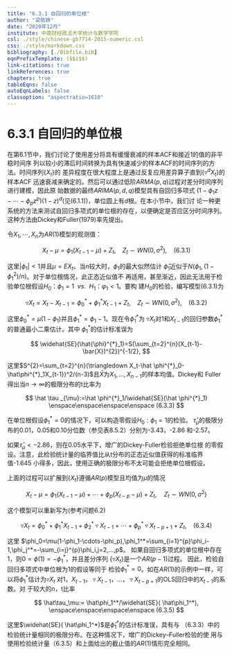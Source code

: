 ```yaml
---
title: "6.3.1 自回归的单位根"
author: "梁依婷"
date: "2020年12月"
institute: 中南财经政法大学统计与数学学院
csl: ./style/chinese-gb7714-2015-numeric.csl
css: ./style/markdown.css
bibliography: [./Bibfile.bib]
eqnPrefixTemplate: ($$i$$)
link-citations: true
linkReferences: true
chapters: true
tableEqns: false
autoEqnLabels: false
classoption: "aspectratio=1610"
---
```


# 6.3.1 自回归的单位根

在第6.1节中，我们讨论了使用差分将具有缓慢衰减的样本ACF和接近1的值的非平稳时间序
列以较小的滞后时间转换为具有快速减少的样本ACF的时间序列的方法。时间序列{$X_t$}的
差异程度在很大程度上是通过反复应用差异算子直到{$\triangledown^{d}X_t$}的样本ACF
迅速衰减来确定的。然后可以通过低阶$ARMA(p,q)$过程对差分时间序列进行建模，因此原
始数据的最终$ARIMA(p,d,q)$模型具有自回归多项式
$(1-\phi_1z-\cdots-\phi_pz^{p})(1-z)^{d}$(见(6.1.1))，单位圆上有$d$根。在本小节中，我们讨
论一种更系统的方法来测试自回归多项式的单位根的存在，以便确定是否应区分时间序列。
这种方法由Dickey和Fuller(1979)率先提出。

令$X_1,\cdots,X_n$为$AR(1)$模型的观测值：

$$
X_t-\mu=\phi_1(X_{t-1}-\mu)+Z_t, \enspace\enspace   {Z_t}\sim
WN(0,\sigma^2),\enspace\enspace (6.3.1)
$$

这里$|\phi_1|<1$并且$\mu = EX_t$。当$n$较大时，$\phi_1$的最大似然估计
$\hat{\phi}_1$近似于$N(\phi_1,(1-\phi^{2}_1)/n)$。对于单位根情况，此正态近似值不
再适用，甚至渐近，因此无法用于检验单位根假设$H_0：\phi_1=1 \enspace vs.\enspace H_1：φ_1<1$。要构
建$H_0$的检验，编写模型(6.3.1)为

$$
\triangledown{X_t}=X_t-X_{t-1}=\phi^{*}_0+\phi^{*}_{1}X_{t-1}+Z_t,\enspace\enspace
{Z_t}\sim WN(0,\sigma^2),\enspace\enspace (6.3.2)
$$

这里$\phi^{*}_0=\mu(1-\phi_1)$并且$\phi^{*}_1=\phi_1-1$。现在令$\hat{\phi}^{*}_1$为
$\triangledown{X_t}$对$1$和$X_{t-1}$的回归参数$\phi^{*}_1$的普通最小二乘估计。其中
$\phi^{*}_1$的估计标准误为

$$
\widehat{SE}(\hat{\phi}^{*}_1)=S(\sum_{t=2}^{n}(X_{t-1}-\bar{X})^{2})^{-1/2},
$$

这里$S^{2}=\sum_{t=2}^{n}(\triangledown X_t-\hat \phi^{*}_0-\hat\phi^{*}_1X_{t-1})^2/(n-3)$且$\bar{X}$为$X_1,...,X_{n-1}$的样本均值。Dickey和
Fuller得出当$n \to \infty$的极限分布的t比率为

$$
\hat \tau _{\mu}:=\hat \phi^{*}_1/\widehat{SE}(\hat \phi^{*}_1)
\enspace\enspace\enspace\enspace (6.3.3)
$$

在单位根假设$\phi^{*}_1 = 0$的情况下，可以构造零假设$H_0:\phi_1= 1$的检验。
$\hat \tau _{\mu}$的极限分布的0.01，0.05和0.10分位数（参见表8.5.2）分别为-3.43，-2.86
和-2.57。

如果$\hat \tau _{\mu} <-2.86$，则在0.05水平下，增广的Dickey-Fuller检验拒绝单位根
的零假设。注意，此检验统计量的临界值比从t分布的正态近似值获得的标准临界值-1.645
小得多，因此，使用正确的极限分布不太可能会拒绝单位根假设。

上面的过程可以扩展到{$X_t$}遵循$AR(p)$模型且均值为$\mu$的情况

$$
X_t-\mu=\phi_1(X_{t-1}-\mu)+\cdots+\phi_p(X_{t-p}-\mu)+Z_t,\quad{Z_t}∼WN(0,\sigma^2)
$$

这个模型可以重新写为(参考问题6.2)

$$
\triangledown X_t=\phi_0^*+\phi_1^*X_{t-1}+\phi_2^*\triangledown X_{t-1}+\cdots+\phi_p^*\triangledown X_{t-p+1}+Z_t,
\enspace\enspace (6.3.4)
$$

这里
$\phi_0=\mu(1-\phi_1-\cdots-\phi_p),\phi_1^*=\sum_{i=1}^{p}\phi_i-1,\phi_j^*=-\sum_{i=j}^{p}\phi_i,j=2,...,p$。
如果自回归多项式的单位根中存在1，则$0=\phi(1)=-\phi^{*}_1$，并且差分序列
{$\triangledown X_{t}$}是一个$AR(p-1)$过程。 因此，检验自回归多项式中单位根为1的假设等同于
检验$\phi^{*}_1=0$。如在$AR(1)$的示例中一样，可以将$\phi^{*}_1$估计为$\triangledown X_t$
对$1，X_{t-1}，\triangledown X_{t-1}，...，\triangledown X_{t-p+1}$的OLS回归中的$X_{t-1}$的系数。对
于较大的$n$，t比率

$$
\hat\tau_\mu:= \hat\phi_1^*/\widehat{SE}( \hat\phi_1^*),
\enspace\enspace\enspace\enspace (6.3.5)
$$

这里$\widehat{SE}( \hat\phi_1^*)$是$\hat\phi_1^*$的估计标准误，具有与
（6.3.3）中的检验统计量相同的极限分布。在这种情况下，增广的Dickey–Fuller检验的使
用与使用检验统计量（6.3.5）和上面给出的截止值的$AR(1)$情形完全相同。